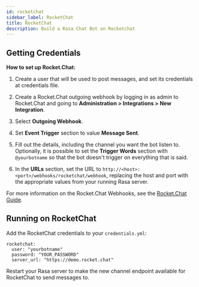 ```yaml
---
id: rocketchat
sidebar_label: RocketChat
title: RocketChat
description: Build a Rasa Chat Bot on Rocketchat
---
```


## Getting Credentials

**How to set up Rocket.Chat:**

1. Create a user that will be used to post messages, and set its
   credentials at credentials file.

2. Create a Rocket.Chat outgoing webhook by logging in as admin to
   Rocket.Chat and going to
   **Administration > Integrations > New Integration**.

3. Select **Outgoing Webhook**.

4. Set **Event Trigger** section to value **Message Sent**.

5. Fill out the details, including the channel you want the bot
   listen to. Optionally, it is possible to set the
   **Trigger Words** section with `@yourbotname` so that the bot
   doesn't trigger on everything that is said.

6. In the **URLs** section, set the URL to 
   `http://<host>:<port>/webhooks/rocketchat/webhook`, replacing
   the host and port with the appropriate values from your running Rasa server.

For more information on the Rocket.Chat Webhooks, see the
[Rocket.Chat Guide](https://docs.rocket.chat/use-rocket.chat/workspace-administration/integrations).

## Running on RocketChat

Add the RocketChat credentials to your `credentials.yml`:

```yaml-rasa
rocketchat:
  user: "yourbotname"
  password: "YOUR_PASSWORD"
  server_url: "https://demo.rocket.chat"
```


Restart your Rasa server
to make the new channel endpoint available for RocketChat to send messages to.
